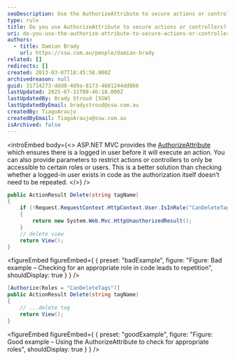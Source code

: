 ```yaml
---
seoDescription: Use the AuthorizeAttribute to secure actions or controllers by restricting access to specific roles or users.
type: rule
title: Do you use AuthorizeAttribute to secure actions or controllers?
uri: do-you-use-the-authorize-attribute-to-secure-actions-or-controllers
authors:
  - title: Damian Brady
    url: https://ssw.com.au/people/damian-brady
related: []
redirects: []
created: 2013-03-07T18:45:58.000Z
archivedreason: null
guid: 31714273-ddd8-4d9a-8173-4601244dd866
lastUpdated: 2025-07-31T00:46:18.000Z
lastUpdatedBy: Brady Stroud [SSW]
lastUpdatedByEmail: bradystroud@ssw.com.au
createdBy: TiagoAraujo
createdByEmail: TiagoAraujo@ssw.com.au
isArchived: false
---
```


<introEmbed
  body={<>
ASP.NET MVC provides the [AuthorizeAttribute](https://msdn.microsoft.com/en-us/library/system.web.mvc.authorizeattribute.aspx?WT.mc_id=DT-MVP-33518) which ensures there is a logged in user before it will execute an action. You can also provide parameters to restrict actions or controllers to only be accessible to certain roles or users. This is a better solution than checking whether a logged-in user exists in code as the authorization itself doesn’t need to be repeated.
  </>}
/>
```cs
public ActionResult Delete(string tagName)
{
    if (!Request.RequestContext.HttpContext.User.IsInRole("CanDeleteTags"))
    {
        return new System.Web.Mvc.HttpUnauthorizedResult();
    }
    // delete view
    return View();
}
```

<figureEmbed figureEmbed={ {
  preset: "badExample",
  figure: "Figure: Bad example – Checking for an appropriate role in code leads to repetition",
  shouldDisplay: true
} } />


```cs
[Authorize(Roles = "CanDeleteTags")]
public ActionResult Delete(string tagName)
{
    // ...delete tag
    return View();
}
```

<figureEmbed figureEmbed={ {
  preset: "goodExample",
  figure: "Figure: Good example – Using the AuthorizeAttribute to check for appropriate roles",
  shouldDisplay: true
} } />
